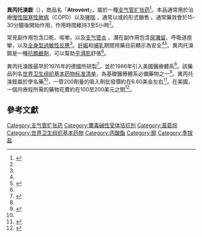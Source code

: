 {{Drugbox
| Verifiedfields = changed
| verifiedrevid = 408942572
| drug_name = 異丙托溴銨
| IUPAC_name = [8-methyl-8-(1-methylethyl)- 8-azoniabicyclo[3.2.1] oct-3-yl] 3-hydroxy-2-phenyl-propanoate
| image = Ipratropiumbromid.svg
<!--Clinical data-->
| tradename = Atrovent, Apovent, Ipraxa, Rinatec, other
| Drugs.com = {{drugs.com|monograph|ipratropium_bromide}}
| pregnancy_AU = <!-- A / B1 / B2 / B3 / C / D / X -->
| pregnancy_US = B
| legal_AU = <!-- Unscheduled / S2 / S4 / S8 -->
| legal_UK = POM
| legal_US = Rx-only
| routes_of_administration = Inhalation
<!--Pharmacokinetic data-->
| protein_bound = 0-9%（體外試驗）
| metabolism = [[肝臟|肝臟]]
| elimination_half-life = 2小時
<!--Identifiers-->
| CAS_number = 22254-24-6
| CAS_number_Ref = {{cascite|changed|??}}
| CAS_number2 = 60205-81-4
| CAS_supplemental2 = ([[离子|离子]])
| CAS_number2_Ref = {{cascite|changed|??}}
| ATC_prefix = R01
| ATC_suffix = AX03
| ATC_supplemental =  {{ATC|R03|BB01}}
| PubChem = 657308
| IUPHAR_ligand = 325
| DrugBank = DB00332
| UNII_Ref = {{fdacite|correct|FDA}}
| UNII = GR88G0I6UL
| ChEMBL_Ref = {{ebicite|changed|EBI}}
| ChEMBL = 1464005
| ChemSpiderID = 10481997
<!--Chemical data-->
| C=20 | H=30 | Br=1 | N=1 | O=3
| molecular_weight = 412.37 g/mol
| smiles = CC(C)[N+]1([C@@H]2CC[C@H]1C[C@H](C2)OC(=O)C(CO)C3=CC=CC=C3)C.[Br-]
| InChI = 1/C20H30NO3.BrH/c1-14(2)21(3)16-9-10-17(21)12-18(11-16)24-20(23)19(13-22)15-7-5-4-6-8-15;/h4-8,14,16-19,22H,9-13H2,1-3H3;1H/q+1;/p-1/t16-,17+,18+,19?,21?;
| InChIKey = LHLMOSXCXGLMMN-ADBZKNETBE
| StdInChI = 1S/C20H30NO3.BrH/c1-14(2)21(3)16-9-10-17(21)12-18(11-16)24-20(23)19(13-22)15-7-5-4-6-8-15;/h4-8,14,16-19,22H,9-13H2,1-3H3;1H/q+1;/p-1/t16-,17+,18+,19?,21?;
| StdInChIKey = LHLMOSXCXGLMMN-WDTICOSOSA-M
}}

{{medical}}

<!-- Definition and medical uses -->
'''異丙托溴銨'''（{{lang|en|Ipratropium bromide}}），商品名「'''Atrovent'''」，屬於一種[[支气管扩张药|支气管扩张药]]<ref name=AHFS2015>{{cite web|title=Ipratropium Bromide|url=http://www.drugs.com/monograph/ipratropium-bromide.html|publisher=The American Society of Health-System Pharmacists|accessdate=Dec 2, 2015|archive-date=2015-12-08|archive-url=https://web.archive.org/web/20151208163623/http://www.drugs.com/monograph/ipratropium-bromide.html|dead-url=no}}</ref>。本品通常用於治療[[慢性阻塞性肺病|慢性阻塞性肺病]]（COPD）以及[[哮喘|哮喘]]<!-- <ref name=AHFS2015/> -->，通常以{{tsl|en|metered-dose inhaler|吸入劑}}或{{tsl|en|nebulizer|霧化劑}}的形式銷售<!-- <ref name=AHFS2015/> -->。通常藥效會於15-30分鐘後開始作用，作用時間維持3至5小時<ref name=AHFS2015/>。

<!-- Side effects and mechanism -->
常見副作用包含口乾、咳嗽，以及[[支气管炎|支气管炎]]<!-- <ref name=AHFS2015/> -->。潛在副作用包含[[尿瀦留|尿瀦留]]、呼吸道痙攣，以及[[全身型過敏性反應|全身型過敏性反應]]<ref name=AHFS2015/>。[[妊娠|妊娠]]和[[母乳餵養|哺乳]]期間用藥目前顯示為安全<ref name=AHFS2015/><ref>{{cite book|last1=Yaffe|first1=Gerald G. Briggs, Roger K. Freeman, Sumner J.|title=Drugs in pregnancy and lactation : a reference guide to fetal and neonatal risk|date=2011|publisher=Wolters Kluwer Health/Lippincott Williams & Wilkins|location=Philadelphia|isbn=9781608317080|page=763|edition=9th ed.|url=https://books.google.ca/books?id=OIgTE4aynrMC&lpg=PR1&dq=Ipratropium%20discovery%201986&pg=PA763|access-date=2016-03-23|archive-date=2016-03-05|archive-url=https://web.archive.org/web/20160305045037/https://books.google.ca/books?id=OIgTE4aynrMC&lpg=PR1&dq=Ipratropium%20discovery%201986&pg=PA763|dead-url=no}}</ref>。異丙托溴銨是一種[[抗膽鹼劑|抗膽鹼劑]]，可以幫助[[平滑肌|平滑肌]]舒張<ref name=AHFS2015/>。

<!-- Society and culture -->
異丙托溴銨最早於1976年的德國所研製<ref>{{cite book|last1=Ravina|first1=Enrique|title=The evolution of drug discovery : from traditional medicines to modern drugs|date=2011|publisher=Wiley-VCH|location=Weinheim|isbn=9783527326693|page=144|edition=1. Aufl.|url=https://books.google.ca/books?id=iDNy0XxGqT8C&pg=PA144|access-date=2016-03-23|archive-date=2015-12-08|archive-url=https://web.archive.org/web/20151208050433/https://books.google.ca/books?id=iDNy0XxGqT8C&pg=PA144|dead-url=no}}</ref>，並於1986年引入美國醫療體系<ref name=AHFS2015/>。該藥品列名[[世界卫生组织基本药物标准清单|世界卫生组织基本药物标准清单]]，為基礎醫療體系必備藥物之一<ref>{{cite web|title=WHO Model List of EssentialMedicines|url=http://apps.who.int/iris/bitstream/10665/93142/1/EML_18_eng.pdf?ua=1|work=World Health Organization|accessdate=22 April 2014|date=October 2013|archive-date=2014-04-23|archive-url=https://web.archive.org/web/20140423005004/http://apps.who.int/iris/bitstream/10665/93142/1/EML_18_eng.pdf?ua=1|dead-url=no}}</ref>。異丙托溴銨屬於學名藥<ref name=AHFS2015/>，一管200劑量的吸入劑批發價約在6.60美金左右<ref>{{cite web|title=Ipratropium Bromide|url=http://erc.msh.org/dmpguide/resultsdetail.cfm?language=english&code=IPR20I&s_year=2014&year=2014&str=20%20mcg%2Fdose&desc=Ipratropium%20Bromide&pack=new&frm=INHALER&rte=INH&class_code2=&supplement=&class_name=%28%29%3Cbr%3E|website=International Drug Price Indicator Guide|accessdate=5 December 2015}}{{dead link|date=2018年1月 |bot=InternetArchiveBot |fix-attempted=yes }}</ref>。在美國，一個月療程所需的藥物花費約在100至200美元之間<ref name=Ric2015>{{cite book|last1=Hamilton|first1=Richart|title=Tarascon Pocket Pharmacopoeia 2015 Deluxe Lab-Coat Edition|date=2015|publisher=Jones & Bartlett Learning|isbn=9781284057560|page=455}}</ref>。

==參考文獻==
{{reflist}}
<!--{{Nasal preparations}}
{{Asthma and copd rx}}
{{Cholinergics}}-->

[[Category:支气管扩张药|Category:支气管扩张药]]
[[Category:蕈毒碱性受体拮抗剂|Category:蕈毒碱性受体拮抗剂]]
[[Category:莨菪烷|Category:莨菪烷]]
[[Category:世界卫生组织基本药物|Category:世界卫生组织基本药物]]
[[Category:丙酸酯|Category:丙酸酯]]
[[Category:醇|Category:醇]]
[[Category:季铵盐|Category:季铵盐]]